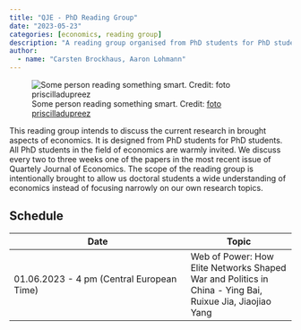 ```yaml
---
title: "QJE - PhD Reading Group"
date: "2023-05-23"
categories: [economics, reading group]
description: "A reading group organised from PhD students for PhD students."
author:
  - name: "Carsten Brockhaus, Aaron Lohmann"
---
```


![Some person reading something smart. Credit: [foto priscilladupreez](https://unsplash.com/@priscilladupreez)](foto-reading-group.jpg)

This reading group intends to discuss the current research in brought aspects of economics. It is designed from PhD students for PhD students. All PhD students in the field of economics are warmly invited. We discuss every two to three weeks one of the papers in the most recent issue of Quartely Journal of Economics. The scope of the reading group is intentionally brought to allow us doctoral students a wide understanding of economics instead of focusing narrowly on our own research topics.

## Schedule

| Date       | Topic                                                                                                   |
|---------------------------------------------|---------------------------|
| 01.06.2023 - 4 pm (Central European Time)| Web of Power: How Elite Networks Shaped War and Politics in China - Ying Bai, Ruixue Jia, Jiaojiao Yang |
